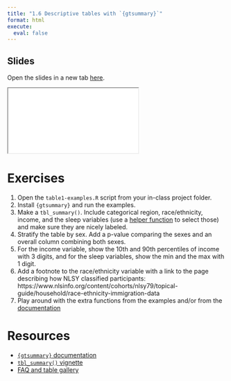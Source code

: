 ```yaml
---
title: "1.6 Descriptive tables with `{gtsummary}`"
format: html
execute: 
  eval: false
---
```


## Slides

Open the slides in a new tab [here](slides/06-gtsummary.qmd){target="_blank"}.

<div>
```{=html}
<iframe class="slide-deck" src="slides/06-gtsummary.html"></iframe>
```
</div>

# Exercises

1. Open the `table1-examples.R` script from your in-class project folder.
2. Install `{gtsummary}` and run the examples.
3. Make a `tbl_summary()`. Include categorical region, race/ethnicity, income, and the sleep variables (use a [helper function](https://www.danieldsjoberg.com/gtsummary/articles/tbl_summary.html#select_helpers) to select those) and make sure they are nicely labeled.
5. Stratify the table by sex. Add a p-value comparing the sexes and an overall column combining both sexes.
4. For the income variable, show the 10th and 90th percentiles of income with 3 digits, and for the sleep variables, show the min and the max with 1 digit.
6. Add a footnote to the race/ethnicity variable with a link to the page describing how NLSY classified participants: https://www.nlsinfo.org/content/cohorts/nlsy79/topical-guide/household/race-ethnicity-immigration-data
7. Play around with the extra functions from the examples and/or from the [documentation](https://www.danieldsjoberg.com/gtsummary/)

# Resources

- [`{gtsummary}` documentation](https://www.danieldsjoberg.com/gtsummary/)
- [`tbl_summary()` vignette](https://www.danieldsjoberg.com/gtsummary/articles/tbl_summary.html)
- [FAQ and table gallery](https://www.danieldsjoberg.com/gtsummary/articles/gallery.html)